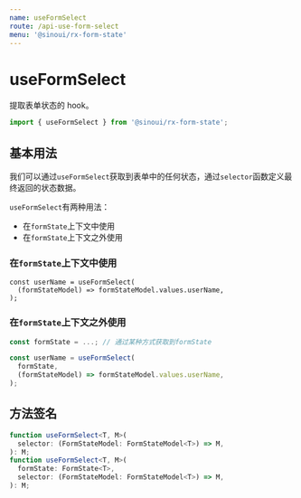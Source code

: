 ```yaml
---
name: useFormSelect
route: /api-use-form-select
menu: '@sinoui/rx-form-state'
---
```


# useFormSelect

提取表单状态的 hook。

```ts
import { useFormSelect } from '@sinoui/rx-form-state';
```

## 基本用法

我们可以通过`useFormSelect`获取到表单中的任何状态，通过`selector`函数定义最终返回的状态数据。

`useFormSelect`有两种用法：

- 在`formState`上下文中使用
- 在`formState`上下文之外使用

### 在`formState`上下文中使用

```tsx
const userName = useFormSelect(
  (formStateModel) => formStateModel.values.userName,
);
```

### 在`formState`上下文之外使用

```ts
const formState = ...; // 通过某种方式获取到formState

const userName = useFormSelect(
  formState,
  (formStateModel) => formStateModel.values.userName,
);
```

## 方法签名

```ts
function useFormSelect<T, M>(
  selector: (FormStateModel: FormStateModel<T>) => M,
): M;
function useFormSelect<T, M>(
  formState: FormState<T>,
  selector: (FormStateModel: FormStateModel<T>) => M,
): M;
```
